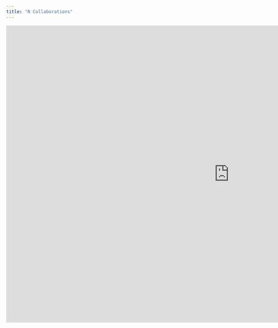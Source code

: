 ```yaml
---
title: "R Collaborations"
---
```


<iframe src='https://view.officeapps.live.com/op/embed.aspx?src=[https://github.com/PSIAIMS/website/blob/main/assets/PSI%202023%20-%20AIMS%20SIG%20-%20MBrown.pptx]' width="1200px" height="800px" frameborder='0'>
